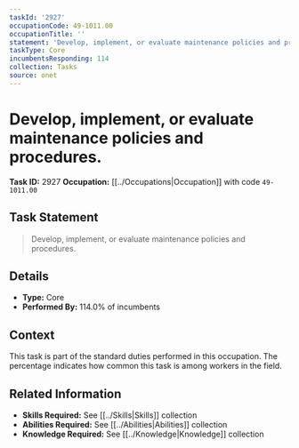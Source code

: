 ```yaml
---
taskId: '2927'
occupationCode: 49-1011.00
occupationTitle: ''
statement: 'Develop, implement, or evaluate maintenance policies and procedures.'
taskType: Core
incumbentsResponding: 114
collection: Tasks
source: onet
---
```

# Develop, implement, or evaluate maintenance policies and procedures.

**Task ID:** 2927
**Occupation:** [[../Occupations|Occupation]] with code `49-1011.00`

## Task Statement

> Develop, implement, or evaluate maintenance policies and procedures.

## Details

- **Type:** Core
- **Performed By:** 114.0% of incumbents

## Context

This task is part of the standard duties performed in this occupation. The percentage indicates how common this task is among workers in the field.

## Related Information

- **Skills Required:** See [[../Skills|Skills]] collection
- **Abilities Required:** See [[../Abilities|Abilities]] collection
- **Knowledge Required:** See [[../Knowledge|Knowledge]] collection
